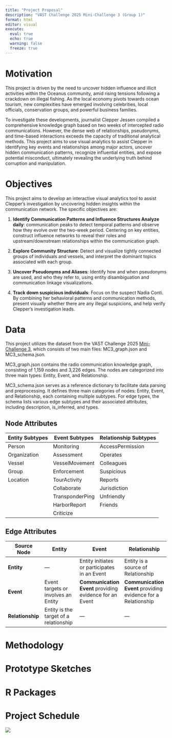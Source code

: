 ```yaml
---
title: "Project Proposal"
description: "VAST Challenge 2025 Mini-Challenge 3 (Group 1)"
format: html
editor: visual
execute: 
  eval: true
  echo: true
  warning: false
  freeze: true
---
```


# Motivation

This project is driven by the need to uncover hidden influence and illicit activities within the Oceanus community, amid rising tensions following a crackdown on illegal fishing. As the local economy pivots towards ocean tourism, new complexities have emerged involving celebrities, local officials, conservation groups, and powerful business families.

To investigate these developments, journalist Clepper Jessen compiled a comprehensive knowledge graph based on two weeks of intercepted radio communications. However, the dense web of relationships, pseudonyms, and time-based interactions exceeds the capacity of traditional analytical methods. This project aims to use visual analytics to assist Clepper in identifying key events and relationships among major actors, uncover hidden communication patterns, recognize influential entities, and expose potential misconduct, ultimately revealing the underlying truth behind corruption and manipulation.

# Objectives

This project aims to develop an interactive visual analytics tool to assist Clepper’s investigation by uncovering hidden insights within the communication network. The specific objectives are:

1.  **Identify Communication Patterns and Influence Structures Analyze daily**: communication peaks to detect temporal patterns and observe how they evolve over the two-week period. Centering on key entities, construct influence networks to reveal their roles and upstream/downstream relationships within the communication graph.

2.  **Explore Community Structure**: Detect and visualize tightly connected groups of individuals and vessels, and interpret the dominant topics associated with each group.

3.  **Uncover Pseudonyms and Aliases**: Identify how and when pseudonyms are used, and who they refer to, using entity disambiguation and communication linkage visualizations.

4.  **Track down suspicious individuals**: Focus on the suspect Nadia Conti. By combining her behavioral patterns and communication methods, present visually whether there are any illegal suspicions, and help verify Clepper's investigation leads.

# Data

This project utilizes the dataset from the VAST Challenge 2025 [Mini-Challenge 3](https://vast-challenge.github.io/2025/MC3.html), which consists of two main files: MC3_graph.json and MC3_schema.json.

MC3_graph.json contains the radio communication knowledge graph, consisting of 1,159 nodes and 3,226 edges. The nodes are categorized into three main types: Entity, Event, and Relationship.

MC3_schema.json serves as a reference dictionary to facilitate data parsing and preprocessing. It defines three main categories of nodes: Entity, Event, and Relationship, each containing multiple subtypes. For edge types, the schema lists various edge subtypes and their associated attributes, including description, is_inferred, and types.

## Node Attributes

| **Entity Subtypes** | **Event Subtypes** | **Relationship Subtypes** |
|---------------------|--------------------|---------------------------|
| Person              | Monitoring         | AccessPermission          |
| Organization        | Assessment         | Operates                  |
| Vessel              | VesselMovement     | Colleagues                |
| Group               | Enforcement        | Suspicious                |
| Location            | TourActivity       | Reports                   |
|                     | Collaborate        | Jurisdiction              |
|                     | TransponderPing    | Unfriendly                |
|                     | HarborReport       | Friends                   |
|                     | Criticize          |                           |

## Edge Attributes

| **Source Node** | **Entity** | **Event** | **Relationship** |
|-----------------|-----------------|--------------------|-------------------|
| **Entity** | — | Entity initiates or participates in an Event | Entity is a source of Relationship |
| **Event** | Event targets or involves an Entity | **Communication Event** providing evidence for an Event | **Communication Event** providing evidence for a Relationship |
| **Relationship** | Entity is the target of a relationship | — | — |

# Methodology

# Prototype Sketches

# R Packages

# Project Schedule

![](images/clipboard-1896068844.png)
